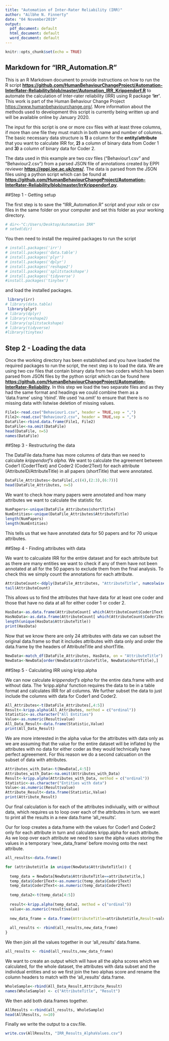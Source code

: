 ---
title: "Automation of Inter-Rater Reliability (IRR)"
author: "Ailbhe N. Finnerty"
date: "04 November2019"
output:
  pdf_document: default
  html_document: default
  word_document: default
---

```{r setup, include=FALSE}
knitr::opts_chunk$set(echo = TRUE)
```


## Markdown for "IRR_Automation.R"

This is an R Markdown document to provide instructions on how to run the R script **<https://github.com/HumanBehaviourChangeProject/Automation-InterRater-Reliability/blob/master/Automation_IRR_Krippendorf.R>** to automate the calculation of Inter-rater reliability (IRR) using R package **'irr'**. This work is part of the Human Behaviour Change Project <https://www.humanbehaviourchange.org/>. More information about the methods used to development this script is currently being written up and will be available online by January 2020.

The input for this script is one or more csv files with at least three columns, if more than one file they must match in both name and number of columns. The basic necessary data structure is **1)** a column for the **entity/attribute** that you want to calculate IRR for, **2)** a column of binary data from Coder 1 and **3)** a column of binary data for Coder 2. 

The data used in this example are two csv files ("Behaviour1.csv" and "Behaviour2.csv") from a parsed JSON file of annotations created by EPPI reviewer **<https://eppi.ioe.ac.uk/cms/>**. The data is parsed from the JSON files using a python script which can be found at **<https://github.com/HumanBehaviourChangeProject/Automation-InterRater-Reliability/blob/master/IrrKrippendorf.py>**.

##Step 1 - Getting setup

The first step is to save the "IRR_Automation.R" script and your xslx or csv files in the same folder on your computer and set this folder as your working directory.

```{r set directory}
# dir<-"C:/Users/Desktop/Automation IRR"
# setwd(dir)
```


You then need to install the required packages to run the script

```{r install packages}
# install.packages('irr')
# install.packages('data.table')
# install.packages('plyr')
# install.packages('dplyr')
# install.packages('reshape2')
# install.packages('splitstackshape')
# install.packages('tidyverse')
#install.packages('tinytex')
```

and load the installed packages. 

```{r load packages}
 library(irr)
# library(data.table)
 library(plyr)
# library(dplyr)
# library(reshape2)
# library(splitstackshape)
# library(tidyverse)
#library(tinytex)
```

## Step 2 - Loading the data

Once the working directory has been established and you have loaded the required packages to run the script, the next step is to load the data. We are using two csv files that contain binary data from two coders which has been parsed from JSON files by the python script which can be found here **<https://github.com/HumanBehaviourChangeProject/Automation-InterRater-Reliability>**. In this step we load the two separate files and as they had the same format and headings we could combine them as a 'data.frame' using 'rbind'. We used 'na.omit' to ensure that there is no missing data with listwise deletion of missing values.

```{r}
File1<-read.csv("Behaviour1.csv", header = TRUE,sep = ",")
File2<-read.csv("Behaviour2.csv", header = TRUE,sep = ",")
DataFile<-rbind.data.frame(File1, File2)
DataFile<-na.omit(DataFile)
head(DataFile, n=5)
names(DataFile)
```

##Step 3 - Restructuring the data

The DataFile data.frame has more columns of data than we need to calculate *krippendorf's alpha*. We want to calculate the agreement between Coder1 (Coder1Text) and Coder2 (Coder2Text) for each attribute (AttributeID/AttributeTitle) in all papers (shortTitle) that were annotated. 

```{r}
DataFile_Attributes<-DataFile[,c((4),(2:3),(6:7))]
head(DataFile_Attributes, n=5)
```

We want to check how many papers were annotated and how many attributes we want to calculate the statistic for.

```{r}
NumPapers<-unique(DataFile_Attributes$shortTitle)
NumEntities<-unique(DataFile_Attributes$AttributeTitle)
length(NumPapers)
length(NumEntities)
```

This tells us that we have annotated data for 50 papers and for 70 unique attributes. 

##Step 4 - Finding attributes with data

We want to calcualate IRR for the entire dataset and for each attribute but as there are many entities we want to check if any of them have not been annotated at all for the 50 papers to exclude them from the final analysis. To check this we simply count the annotations for each attribute.

```{r}
AttributeCount<-ddply(DataFile_Attributes, "AttributeTitle", numcolwise(sum))
tail(AttributeCount)
```

This allows us to find the attributes that have data for at least one coder and those that have no data at all for either coder 1 or coder 2. 

```{r}
HasData<-as.data.frame(AttributeCount[ which(AttributeCount$Coder1Text > 0 | AttributeCount$Coder2Text > 0), ])
HasNoData<-as.data.frame(AttributeCount[ which(AttributeCount$Coder1Text == 0 & AttributeCount$Coder2Text == 0), ])
length(unique(HasData$AttributeTitle))
print(HasData)

```

Now that we know there are only 24 attributes with data we can subset the original data.frame so that it includes attributes with data only and order the data.frame by the headers of AttributeTitle and shortTitle. 

```{r}
NewData<-match_df(DataFile_Attributes, HasData, on = "AttributeTitle")
NewData<-NewData[order(NewData$AttributeTitle, NewData$shortTitle),]

```

##Step 5 - Calculating IRR using kripp.alpha

We can now calculate *krippendorf's alpha* for the entire data.frame with and without data. The 'kripp.alpha' function requires the data to be in a table format and calculates IRR for all columns. We further subset the data to just include the columns with data for Coder1 and Coder2.

```{r}
All_Attributes<-t(DataFile_Attributes[,4:5])
Result<-kripp.alpha(All_Attributes, method = c("ordinal"))
Statistic<-as.character("All Entities")
Value<-as.numeric(Result$value)
All_Data_Result<-data.frame(Statistic,Value)
print(All_Data_Result)
```

We are more interested in the alpha value for the attributes with data only as we are assuming that the value for the entire dataset will be inflated by the attributes with no data for either coder as they would technically have perfect agreeement. For this reason we do a second calcuation on the subset of data with attributes.

```{r}
Attributes_with_Data<-t(NewData[,4:5])
Attributes_with_Data<-na.omit(Attributes_with_Data)
Result<-kripp.alpha(Attributes_with_Data, method = c("ordinal"))
Statistic<-as.character("Entities with data")
Value<-as.numeric(Result$value)
Attribute_Result<-data.frame(Statistic,Value)
print(Attribute_Result)
```

Our final calculation is for each of the attributes indiviually, with or without data, which requires us to loop over each of the attributes in turn. we want to print all the results in a new data.frame 'all_results'.

Our for loop creates a data.frame with the values for Coder1 and Coder2 only for each attribute in turn and calculates kripp.alpha for each attribute. As we loop over each attribute we need to save the alpha values storing the values in a temporary 'new_data_frame' before moving onto the next attribute.

```{r}
all_results<-data.frame()

for (attributetitle in unique(NewData$AttributeTitle)) {
  
  temp_data = NewData[NewData$AttributeTitle==attributetitle,]
  temp_data$Coder1Text<-as.numeric(temp_data$Coder1Text)
  temp_data$Coder2Text<-as.numeric(temp_data$Coder2Text)
  
  temp_data2<-t(temp_data[4:5])
  
  result<-kripp.alpha(temp_data2, method = c("ordinal"))
  value<-as.numeric(result$value)
  
  new_data_frame = data.frame(AttributeTitle=attributetitle,Result=value)
  
  all_results <- rbind(all_results,new_data_frame)
}
```

We then join all the values together in our 'all_results' data.frame.

```{r}
all_results <- rbind(all_results,new_data_frame)
```

We want to create an output which will have all the alpha scores which we calculated, for the whole dataset, the attributes with data subset and the individual entities and so we first join the two alphas score and rename the column headers to match with the 'all_results' data.frame.

```{r}
WholeSample<-rbind(All_Data_Result,Attribute_Result)
names(WholeSample) <- c("AttributeTitle", "Result")
```

We then add both data.frames together. 

```{r}
AllResults <-rbind(all_results, WholeSample)
head(AllResults, n=10)
```

Finally we write the output to a csv.file. 

```{r}
write.csv(AllResults, "IRR_Results_AlphaValues.csv")

```

